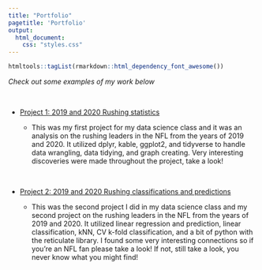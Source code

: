 ```yaml
---
title: "Portfolio"
pagetitle: 'Portfolio'
output: 
  html_document: 
    css: "styles.css"
---
```


```r
htmltools::tagList(rmarkdown::html_dependency_font_awesome())
```


*Check out some examples of my work below*

<br>

- <i class="fa fa-chart-line"> </i> [Project 1: 2019 and 2020 Rushing statistics](https://spksonti.github.io/project1/)

    - This was my first project for my data science class and it was an analysis on the rushing 
    leaders in the NFL from the years of 2019 and 2020. It utilized dplyr, kable, ggplot2, and tidyverse 
    to handle data wrangling, data tidying, and graph creating. Very interesting discoveries were made
    throughout the project, take a look!

<br>

- <i class="fa fa-chart-pie"> </i> [Project 2: 2019 and 2020 Rushing classifications and predictions](https://spksonti.github.io/project2)

    - This was the second project I did in my data science class and my second project on the rushing leaders
    in the NFL from the years of 2019 and 2020. It utilized linear regression and prediction, linear classification, kNN, 
    CV k-fold classification, and a bit of python with the reticulate library. I found some very interesting
    connections so if you're an NFL fan please take a look! If not, still take a look, you never know what you
    might find!
